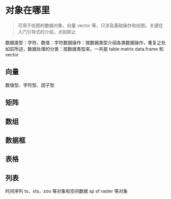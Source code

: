 # 对象在哪里 {#data-object}

> 可用于绘图的数据对象，向量 vector 等，只涉及基础操作和绘图，关键在入门引导式的介绍，点到即止

数据类型：字符、数值：字符数据操作：按数据类型介绍各类数据操作，重复之处如前所述，数据处理的分类：按数据类型来，一共是 table matrix data.frame 和 vector

## 向量 {#oop-vector}

数值型、字符型、因子型

## 矩阵 {#oop-matrix}

## 数组 {#oop-array}

## 数据框 {#oop-data.frame}

## 表格 {#oop-table}


## 列表 {#oop-list}

时间序列 ts，xts，zoo 等对象和空间数据 sp sf raster 等对象
